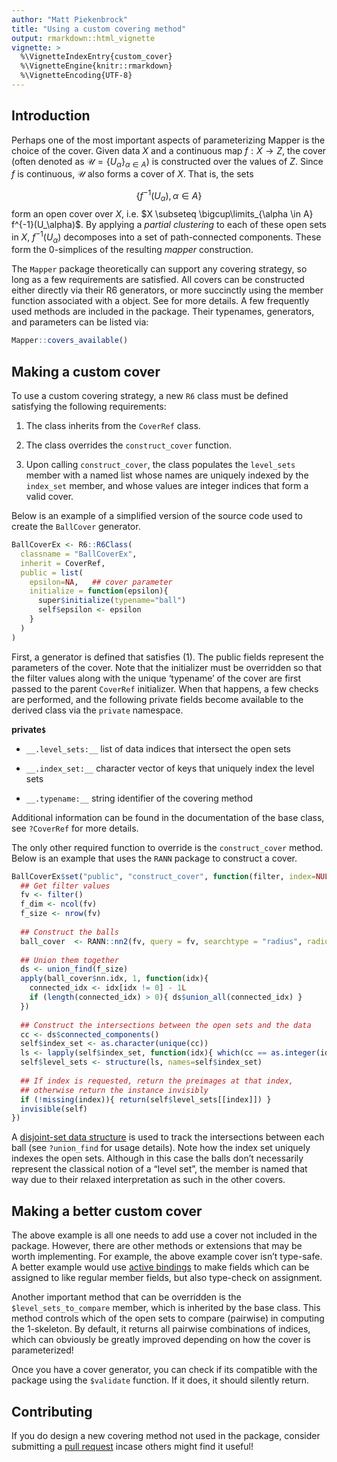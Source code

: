 ```yaml
---
author: "Matt Piekenbrock"
title: "Using a custom covering method"
output: rmarkdown::html_vignette
vignette: >
  %\VignetteIndexEntry{custom_cover}
  %\VignetteEngine{knitr::rmarkdown}
  %\VignetteEncoding{UTF-8}
---
```


## Introduction

Perhaps one of the most important aspects of parameterizing Mapper is the choice of the cover.
Given data $X$ and a continuous map $f : X \to Z$, the cover (often denoted as $\mathcal{U} = \{U_\alpha\}_{\alpha \in A}$) is constructed over the values of $Z$. Since $f$ is continuous, $\mathcal{U}$ also forms a cover of $X$. That is, the sets 

$$\{ f^{-1}(U_\alpha), \alpha \in A \}$$
form an open cover over $X$, i.e. $X \subseteq \bigcup\limits_{\alpha \in A} f^{-1}(U_\alpha)$. By applying a _partial clustering_ to each of these open sets in $X$, $f^{-1}(U_\alpha)$ decomposes into a set of path-connected components. These form the $0$-simplices of the resulting _mapper_ construction. 

The `Mapper` package theoretically can support any covering strategy, so long as a few requirements are satisfied. All covers can be constructed either directly via their R6 generators, or more succinctly using the \code{$use_cover} member function associated with a \code{MapperRef} object. See \code{?MapperRef} for more details. A few frequently used methods are included in the package. Their typenames, generators, and parameters can be listed via: 
```r
Mapper::covers_available()
```


## Making a custom cover 

To use a custom covering strategy, a new `R6` class must be defined satisfying the following requirements:

1. The class inherits from the `CoverRef` class. 

2. The class overrides the `construct_cover` function. 

3. Upon calling `construct_cover`, the class populates the `level_sets` member with a named list whose names are uniquely indexed by the `index_set` member, and whose values are integer indices that form a valid cover. 

Below is an example of a simplified version of the source code used to create the `BallCover` generator.  

```r
BallCoverEx <- R6::R6Class(
  classname = "BallCoverEx",
  inherit = CoverRef,
  public = list(
    epsilon=NA,   ## cover parameter    
    initialize = function(epsilon){
      super$initialize(typename="ball")
      self$epsilon <- epsilon
    }
  )
)
```
First, a generator is defined that satisfies (1). The public fields represent the parameters of the cover. Note that the initializer must be overridden so that the filter values along with the unique 'typename' of the cover are first passed to the parent `CoverRef` initializer. When that happens, a few checks are performed, and the following private fields become available to the derived class via the `private` namespace.  

__private`$`__

- `__.level_sets:__` list of data indices that intersect the open sets

- `__.index_set:__` character vector of keys that uniquely index the level sets

- `__.typename:__` string identifier of the covering method

Additional information can be found in the documentation of the base class, see `?CoverRef` for more details. 

The only other required function to override is the `construct_cover` method. Below is an example that uses the `RANN` package to construct a cover. 
```r
BallCoverEx$set("public", "construct_cover", function(filter, index=NULL){
  ## Get filter values 
  fv <- filter()
  f_dim <- ncol(fv)
  f_size <- nrow(fv)
  
  ## Construct the balls
  ball_cover  <- RANN::nn2(fv, query = fv, searchtype = "radius", radius = self$epsilon)
  
  ## Union them together 
  ds <- union_find(f_size)
  apply(ball_cover$nn.idx, 1, function(idx){
    connected_idx <- idx[idx != 0] - 1L
    if (length(connected_idx) > 0){ ds$union_all(connected_idx) }
  })
  
  ## Construct the intersections between the open sets and the data
  cc <- ds$connected_components()
  self$index_set <- as.character(unique(cc))
  ls <- lapply(self$index_set, function(idx){ which(cc == as.integer(idx)) })
  self$level_sets <- structure(ls, names=self$index_set)
  
  ## If index is requested, return the preimages at that index, 
  ## otherwise return the instance invisibly
  if (!missing(index)){ return(self$level_sets[[index]]) }
  invisible(self)
})
```

A [disjoint-set data structure](https://en.wikipedia.org/wiki/Disjoint-set_data_structure) is used to track the intersections between each ball (see `?union_find` for usage details). 
Note how the index set uniquely indexes the open sets. Although in this case the balls don't necessarily represent the classical notion of a "level set", the member is named that way due to their relaxed interpretation as such in the other covers. 

## Making a better custom cover

The above example is all one needs to add use a cover not included in the package. However, there are other methods or extensions that may be worth implementing. For example, the above example cover isn't type-safe. A better example would use [active bindings](https://adv-r.hadley.nz/r6.html#active-fields) to make fields which can be assigned to like regular member fields, but also type-check on assignment. 

Another important method that can be overridden is the `$level_sets_to_compare` member, which is inherited by the base class. This method controls which of the open sets to compare (pairwise) in computing the $1$-skeleton. By default, it returns all pairwise combinations of indices, which can obviously be greatly improved depending on how the cover is parameterized!  

Once you have a cover generator, you can check if its compatible with the package using the `$validate` function. If it does, it should silently return. 

## Contributing

If you do design a new covering method not used in the package, consider submitting a [pull request](https://github.com/peekxc/mapper/pulls) incase others might find it useful! 

